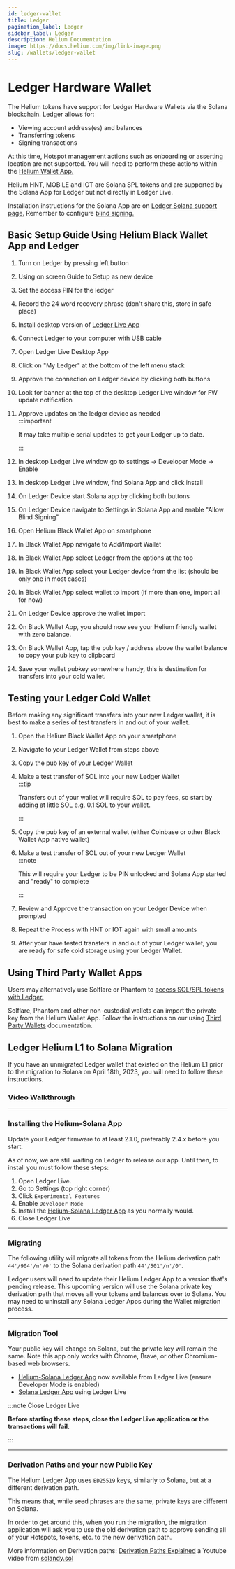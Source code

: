 ```yaml
---
id: ledger-wallet
title: Ledger
pagination_label: Ledger
sidebar_label: Ledger
description: Helium Documentation
image: https://docs.helium.com/img/link-image.png
slug: /wallets/ledger-wallet
---
```



# Ledger Hardware Wallet

The Helium tokens have support for Ledger Hardware Wallets via the Solana blockchain. Ledger allows
for:

- Viewing account address(es) and balances
- Transferring tokens
- Signing transactions

At this time, Hotspot management actions such as onboarding or asserting location are not supported.
You will need to perform these actions within the
[Helium Wallet App.](https://docs.helium.com/wallets/helium-wallet-app)

Helium HNT, MOBILE and IOT are Solana SPL tokens and are supported by the Solana App for Ledger but
not directly in Ledger Live.

Installation instructions for the Solana App are on
[Ledger Solana support page.](https://support.ledger.com/article/360016265659-zd) Remember to
configure [blind signing.](https://support.ledger.com/article/4499092909085-zd)

## Basic Setup Guide Using Helium Black Wallet App and Ledger

1. Turn on Ledger by pressing left button
2. Using on screen Guide to Setup as new device
3. Set the access PIN for the ledger
4. Record the 24 word recovery phrase (don't share this, store in safe place)
5. Install desktop version of [Ledger Live App](https://www.ledger.com/ledger-live)
6. Connect Ledger to your computer with USB cable
7. Open Ledger Live Desktop App
8. Click on "My Ledger" at the bottom of the left menu stack
9. Approve the connection on Ledger device by clicking both buttons
10. Look for banner at the top of the desktop Ledger Live window for FW update notification
11. Approve updates on the ledger device as needed  
    :::important

    It may take multiple serial updates to get your Ledger up to date.

    :::

12. In desktop Ledger Live window go to settings -> Developer Mode -> Enable
13. In desktop Ledger Live window, find Solana App and click install
14. On Ledger Device start Solana app by clicking both buttons
15. On Ledger Device navigate to Settings in Solana App and enable "Allow Blind Signing"
16. Open Helium Black Wallet App on smartphone
17. In Black Wallet App navigate to Add/Import Wallet
18. In Black Wallet App select Ledger from the options at the top
19. In Black Wallet App select your Ledger device from the list (should be only one in most cases)
20. In Black Wallet App select wallet to import (if more than one, import all for now)
21. On Ledger Device approve the wallet import
22. On Black Wallet App, you should now see your Helium friendly wallet with zero balance.
23. On Black Wallet App, tap the pub key / address above the wallet balance to copy your pub key to
    clipboard
24. Save your wallet pubkey somewhere handy, this is destination for transfers into your cold
    wallet.

## Testing your Ledger Cold Wallet

Before making any significant transfers into your new Ledger wallet, it is best to make a series of
test transfers in and out of your wallet.

1. Open the Helium Black Wallet App on your smartphone
2. Navigate to your Ledger Wallet from steps above
3. Copy the pub key of your Ledger Wallet
4. Make a test transfer of SOL into your new Ledger Wallet  
   :::tip

   Transfers out of your wallet will require SOL to pay fees, so start by adding at little SOL e.g.
   0.1 SOL to your wallet.

   :::

5. Copy the pub key of an external wallet (either Coinbase or other Black Wallet App native wallet)
6. Make a test transfer of SOL out of your new Ledger Wallet  
   :::note

   This will require your Ledger to be PIN unlocked and Solana App started and "ready" to complete

   :::

7. Review and Approve the transaction on your Ledger Device when prompted
8. Repeat the Process with HNT or IOT again with small amounts
9. After your have tested transfers in and out of your Ledger wallet, you are ready for safe cold
   storage using your Ledger Wallet.

## Using Third Party Wallet Apps

Users may alternatively use Solflare or Phantom to
[access SOL/SPL tokens with Ledger.](https://support.ledger.com/article/7723954701469-zd)

Solflare, Phantom and other non-custodial wallets can import the private key from the Helium Wallet
App. Follow the instructions on our using
[Third Party Wallets](https://docs.helium.com/wallets/third-party-wallets#importing-helium-accounts-into-solana-wallets)
documentation.

## Ledger Helium L1 to Solana Migration

If you have an unmigrated Ledger wallet that existed on the Helium L1 prior to the migration to
Solana on April 18th, 2023, you will need to follow these instructions.

### Video Walkthrough


<YouTube youTubeId="Sl7UBStRmpA" />

---

### Installing the Helium-Solana App

Update your Ledger firmware to at least 2.1.0, preferably 2.4.x before you start.

As of now, we are still waiting on Ledger to release our app. Until then, to install you must follow
these steps:

1. Open Ledger Live.
2. Go to Settings (top right corner)
3. Click `Experimental Features`
4. Enable `Developer Mode`
5. Install the [Helium-Solana Ledger App](https://github.com/helium/app-helium-solana) as you
   normally would.
6. Close Ledger Live

---

### Migrating

The following utility will migrate all tokens from the Helium derivation path `44'/904'/n'/0'` to
the Solana derivation path `44'/501'/n'/0'`.

Ledger users will need to update their Helium Ledger App to a version that's pending release. This
upcoming version will use the Solana private key derivation path that moves all your tokens and
balances over to Solana. You may need to uninstall any Solana Ledger Apps during the Wallet
migration process.

---

### Migration Tool

Your public key will change on Solana, but the private key will remain the same. Note this app only
works with Chrome, Brave, or other Chromium-based web browsers.

- [Helium-Solana Ledger App](https://github.com/helium/app-helium-solana) now available from Ledger
  Live (ensure Developer Mode is enabled)
- [Solana Ledger App](https://support.ledger.com/article/360016265659-zd) using Ledger Live

:::note Close Ledger Live

**Before starting these steps, close the Ledger Live application or the transactions will fail.**

:::


<LedgerMigration />

---

### Derivation Paths and your new Public Key

The Helium Ledger App uses `ED25519` keys, similarly to Solana, but at a different derivation path.

This means that, while seed phrases are the same, private keys are different on Solana.

In order to get around this, when you run the migration, the migration application will ask you to
use the old derivation path to approve sending all of your Hotspots, tokens, etc. to the new
derivation path.

More information on Derivation paths:
[Derivation Paths Explained](https://www.youtube.com/watch?v=9_9IObnJdEY) a Youtube video from
[solandy.sol](https://www.youtube.com/@Solandy)
